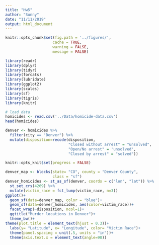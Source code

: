 ```yaml
---
title: "Hw5"
author: "Sunny"
date: "11/11/2019"
output: html_document
---
```


```r
knitr::opts_chunk$set(fig.path = '../figures/',
                     cache = TRUE,
                     warning = FALSE,
                     message = FALSE)
```

```r
library(readr)
library(dplyr)
library(tidyr)
library(forcats)
library(lubridate)
library(ggplot2)
library(scales)
library(sf)
library(tigris)
library(knitr)
```

```r
# load data
homicides <- read.csv('../Data/homicide-data.csv')
head(homicides)
```

```r
denver <- homicides %>% 
  filter(city == "Denver") %>% 
  mutate(disposition=recode(disposition, 
                            "Closed without arrest" = "unsolved",
                            "Open/No arrest" = 'unsolved',
                            "Closed by arrest" = "solved"))
```

```r
knitr::opts_knit$set(progress = FALSE)
```

```r
denver_map <- blocks(state= "CO", county = "Denver County", 
                     class = "sf")
denver_homicides <- st_as_sf(denver, coords = c("lon", "lat")) %>% 
  st_set_crs(4269) %>% 
  mutate(victim_race = fct_lump(victim_race, n=3))
ggplot()+
  geom_sf(data=denver_map, color = "blue")+
  geom_sf(data=denver_homicides, aes(color=victim_race))+
  facet_wrap(~disposition, ncol=1)+
  ggtitle("Murder locations in Denver")+
  theme_bw()+
theme(plot.title = element_text(hjust = 0.3))+
  labs(y= "Latitude", x= "Longitude", color= "Victim Race")+
  theme(panel.spacing = unit(.5, units = "in"))+
  theme(axis.text.x = element_text(angle=90))
```

